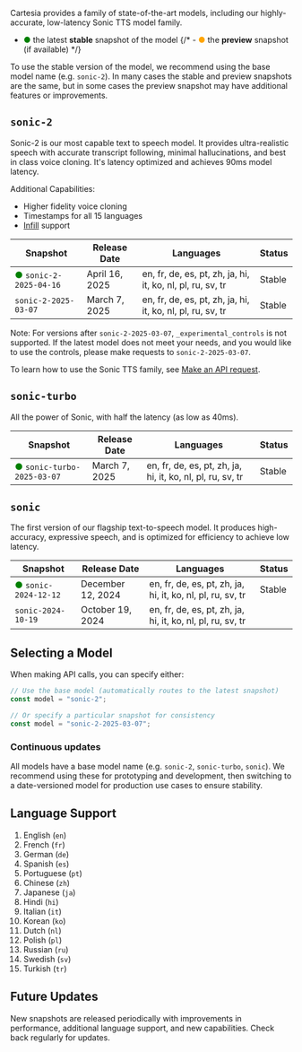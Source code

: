 Cartesia provides a family of state-of-the-art models, including our highly-accurate, low-latency Sonic TTS model family.

- <span style="color: green;">●</span> the latest **stable** snapshot of the model
  {/* - <span style="color: orange;">●</span> the **preview** snapshot (if available) */}

To use the stable version of the model, we recommend using the base model name (e.g. `sonic-2`).
In many cases the stable and preview snapshots are the same, but in some cases the preview snapshot may have additional features or improvements.

## `sonic-2`

Sonic-2 is our most capable text to speech model. It provides ultra-realistic speech with accurate transcript following, minimal hallucinations, and best in class voice cloning. It's latency optimized and achieves 90ms model latency.

Additional Capabilities:

- Higher fidelity voice cloning
- Timestamps for all 15 languages
- [Infill](/api-reference/infill/bytes) support

| Snapshot                                                  | Release Date   | Languages                                                  | Status |
| --------------------------------------------------------- | -------------- | ---------------------------------------------------------- | ------ |
| <span style="color: green;">●</span> `sonic-2-2025-04-16` | April 16, 2025 | en, fr, de, es, pt, zh, ja, hi, it, ko, nl, pl, ru, sv, tr | Stable |
| `sonic-2-2025-03-07`                                      | March 7, 2025  | en, fr, de, es, pt, zh, ja, hi, it, ko, nl, pl, ru, sv, tr | Stable |

Note: For versions after `sonic-2-2025-03-07`, `_experimental_controls` is not supported.
If the latest model does not meet your needs, and you would like to use the controls, please make requests to `sonic-2-2025-03-07`.

To learn how to use the Sonic TTS family, see [Make an API request](/get-started/make-an-api-request).

## `sonic-turbo`

All the power of Sonic, with half the latency (as low as 40ms).

| Snapshot                                                      | Release Date  | Languages                                                  | Status |
| ------------------------------------------------------------- | ------------- | ---------------------------------------------------------- | ------ |
| <span style="color: green;">●</span> `sonic-turbo-2025-03-07` | March 7, 2025 | en, fr, de, es, pt, zh, ja, hi, it, ko, nl, pl, ru, sv, tr | Stable |

## `sonic`

The first version of our flagship text-to-speech model. It produces high-accuracy, expressive speech, and is optimized for efficiency to achieve low latency.

| Snapshot                                                | Release Date      | Languages                                                  | Status |
| ------------------------------------------------------- | ----------------- | ---------------------------------------------------------- | ------ |
| <span style="color: green;">●</span> `sonic-2024-12-12` | December 12, 2024 | en, fr, de, es, pt, zh, ja, hi, it, ko, nl, pl, ru, sv, tr | Stable |
| `sonic-2024-10-19`                                      | October 19, 2024  | en, fr, de, es, pt, zh, ja, hi, it, ko, nl, pl, ru, sv, tr |        |

## Selecting a Model

When making API calls, you can specify either:

```javascript
// Use the base model (automatically routes to the latest snapshot)
const model = "sonic-2";

// Or specify a particular snapshot for consistency
const model = "sonic-2-2025-03-07";
```

### Continuous updates

All models have a base model name (e.g. `sonic-2`, `sonic-turbo`, `sonic`).
We recommend using these for prototyping and development, then switching to a date-versioned model for production use cases to ensure stability.

## Language Support

1. English (`en`)
1. French (`fr`)
1. German (`de`)
1. Spanish (`es`)
1. Portuguese (`pt`)
1. Chinese (`zh`)
1. Japanese (`ja`)
1. Hindi (`hi`)
1. Italian (`it`)
1. Korean (`ko`)
1. Dutch (`nl`)
1. Polish (`pl`)
1. Russian (`ru`)
1. Swedish (`sv`)
1. Turkish (`tr`)

## Future Updates

New snapshots are released periodically with improvements in performance, additional language support, and new capabilities. Check back regularly for updates.
